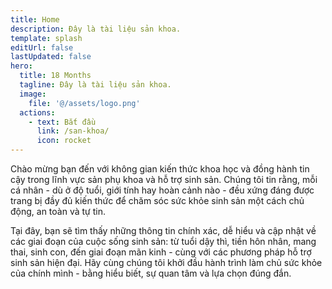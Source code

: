 ```yaml
---
title: Home
description: Đây là tài liệu sản khoa.
template: splash
editUrl: false
lastUpdated: false
hero:
  title: 18 Months
  tagline: Đây là tài liệu sản khoa.
  image:
    file: '@/assets/logo.png'
  actions:
    - text: Bắt đầu
      link: /san-khoa/
      icon: rocket
---
```


Chào mừng bạn đến với không gian kiến thức khoa học và đồng hành tin cậy trong lĩnh vực sản phụ khoa và hỗ trợ sinh sản. Chúng tôi tin rằng, mỗi cá nhân - dù ở độ tuổi, giới tính hay hoàn cảnh nào - đều xứng đáng được trang bị đầy đủ kiến thức để chăm sóc sức khỏe sinh sản một cách chủ động, an toàn và tự tin.

Tại đây, bạn sẽ tìm thấy những thông tin chính xác, dễ hiểu và cập nhật về các giai đoạn của cuộc sống sinh sản: từ tuổi dậy thì, tiền hôn nhân, mang thai, sinh con, đến giai đoạn mãn kinh - cùng với các phương pháp hỗ trợ sinh sản hiện đại. Hãy cùng chúng tôi khởi đầu hành trình làm chủ sức khỏe của chính mình - bằng hiểu biết, sự quan tâm và lựa chọn đúng đắn.
